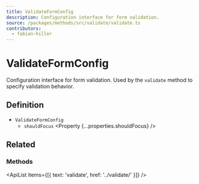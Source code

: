 ```yaml
---
title: ValidateFormConfig
description: Configuration interface for form validation.
source: /packages/methods/src/validate/validate.ts
contributors:
  - fabian-hiller
---
```



# ValidateFormConfig

Configuration interface for form validation. Used by the `validate` method to specify validation behavior.

## Definition

- `ValidateFormConfig`
  - `shouldFocus` <Property {...properties.shouldFocus} />

## Related

### Methods

<ApiList items={[{ text: 'validate', href: '../validate/' }]} />
